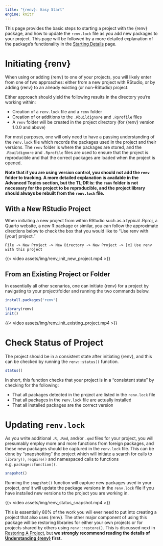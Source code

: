 ```yaml
---
title: "{renv}: Easy Start"
engine: knitr
---
```


This page provides the basic steps to starting a project with the {renv} package, and how to update the `renv.lock` file as you add new packages to your project. This page will be followed by a more detailed explanation of the package's functionality in the [Starting Details](starting_details.html) page.


# Initiating {renv}

When using or adding {renv} to one of your projects, you will likely enter from one of two approaches: either from a new project with RStudio, or by adding {renv} to an already existing (or non-RStudio) project.

Either approach should yield the following results in the directory you're working within:

-   Creation of a `renv.lock` file and a `renv` folder
-   Creation of or additions to the `.Rbuildignore` and `.Rprofile` files
-   A `renv` folder will be created in the project directory (for {renv} version 1.0.0 and above)

For most purposes, one will only need to have a passing understanding of the `renv.lock` file which records the packages used in the project and their versions. The `renv` folder is where the packages are stored, and the `.Rbuildignore` and `.Rprofile` files are used to ensure that the project is reproducible and that the correct packages are loaded when the project is opened.

**Note that if you are using version control, you should not add the `renv` folder to tracking. A more detailed explanation is available in the Advanced Topics section, but the TL;DR is: the `renv` folder is not necessary for the project to be reproducible, and the project library should always be rebuilt from the `renv.lock` file.**

## With a New RStudio Project

When initiating a new project from within RStudio such as a typical .Rproj, a Quarto website, a new R package or similar, you can follow the approximate directions below to check the box that you would like to "Use renv with \[your\] project."

```         
File -> New Project -> New Directory -> New Project -> [x] Use renv with this project
```

::: {.center-larger}
{{< video assets/img/renv_init_new_project.mp4 >}}
:::

## From an Existing Project or Folder

In essentially all other scenarios, one can initiate {renv} for a project by navigating to your project/folder and running the two commands below.

``` r
install.packages("renv")

library(renv)
init()
```

::: {.center-larger}
{{< video assets/img/renv_init_existing_project.mp4 >}}
:::

# Check Status of Project

The project should be in a consistent state after initiating {renv}, and this can be checked by running the `renv::status()` function.

``` r
status()
```

In short, this function checks that your project is in a "consistent state" by checking for the following:

-   That all packages detected in the project are listed in the `renv.lock` file
-   That all packages in the `renv.lock` file are actually installed
-   That all installed packages are the correct version

# Updating `renv.lock`

As you write additional `.R`, `.Rmd`, and/or `.qmd` files for your project, you will presumably employ more and more functions from foreign packages, and these new packages should be captured in the `renv.lock` file. This can be done by "snapshotting" the project which will initiate a search for calls to `library()`, `require()` and namespaced calls to functions e.g. `package::function()`.

``` r
snapshot()
```

Running the `snapshot()` function will capture new packages used in your project, *and* it will update the package versions in the `renv.lock` file if you have installed new versions to the project you are working in.

::: {.center-larger}
{{< video assets/img/renv_status_snapshot.mp4 >}}
:::

This is essentially 80% of the work you will ever need to put into creating a project that also uses {renv}. The other major component of using this package will be restoring libraries for either your own projects or for projects shared by others using `renv::restore()`. This is discussed next in [Restoring A Project](restoring_a_project.html), but **we strongly recommend reading the details of [Understanding {renv}](starting_details.html) first.**
